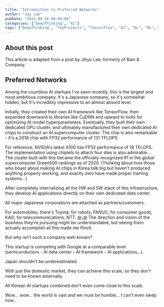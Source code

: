 ```yaml
---
title: "Introduction to Preferred Networks"
author: "Jay Lee"
pubDate: "2021-04-10 00:00:00"
categories: ["DeepThinking", "AI"]
tags: ["DeepThinking", "ToyProjects", "TensorFlow", "AI", "DL", "ML", "Preferred Networks", "GithubPage", "Retrospect", "AdaptiveAUTOSAR", "AUTOSAR", "ClassicAUTOSAR", "ECU", "CPU", "GPU", "OTA"]
---
```


## About this post

This article is adapted from a post by Jihyo Lee, formerly of Bain & Company.

## Preferred Networks

Among the countless AI startups I've seen recently, this is the largest and most ambitious company. It's a Japanese company, so it's somewhat hidden, but it's incredibly impressive to an almost absurd level.

Initially, they created their own AI framework like TensorFlow, then expanded downward to libraries like CuDNN and upward to tools for optimizing AI model hyperparameters. Eventually, they built their own dedicated GPU cluster, and ultimately manufactured their own dedicated AI chips to construct an AI supercomputer cluster. The chip is also remarkable - it's a 2018 chip with FP32 performance of 131 TFLOPS.

For reference, NVIDIA's latest A100 has FP32 performance of 19 TFLOPS. The implementation using chiplets to attach four dies is also admirable... The cluster built with this became the officially recognized #1 in the global supercomputer Green500 rankings as of 2020. (Thinking about how those who boast about making AI chips in Korea talk big but haven't produced anything properly working, and exactly zero have made proper training systems...)

After completely internalizing all the HW and SW stack of this infrastructure, they develop AI applications directly on their own dedicated data center.

All major Japanese corporations are attached as partners/customers.

For automobiles, there's Toyota; for robots, FANUC; for consumer goods, KAO; for telecommunications, NTT. @_@ The direction and vision of the business they're pursuing might be understandable, but seeing them actually accomplish all this made me flinch.

But why isn't such a company well-known?

This startup is competing with Google at a comparable level (semiconductors - AI data center - AI framework - AI applications...).

Japan shouldn't be underestimated.

With just the domestic market, they can achieve this scale, so they don't need to be known externally.

All Korean AI startups combined don't even come close to this scale.

Wow... wow... the world is vast and we must be humble... I can't even sleep now..